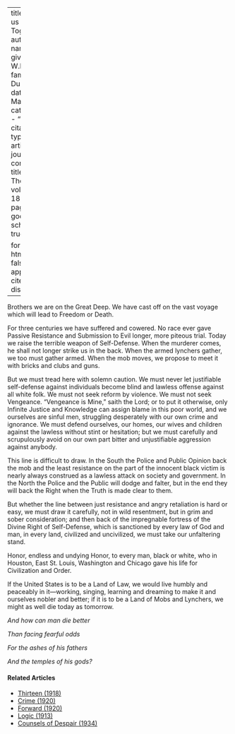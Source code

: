 
---
title: 'Let us Reason Together'
author:
  - name:
      given: W.E.B.
      family: Du Bois
date: Mar. 1919
categories: 
  - ""
citation: 
  type: article-journal
  container-title: The Crisis
  volume: 18
  issue: 5
  page: 231
google-scholar: true

format:
  html:
    toc: false
    appendix-cite-as: display
---


Brothers we are on the Great Deep. We have cast off on the vast voyage which will lead to Freedom or Death.

For three centuries we have suffered and cowered. No race ever gave Passive Resistance and Submission to Evil longer, more piteous trial. Today we raise the terrible weapon of Self-Defense. When the murderer comes, he shall not longer strike us in the back. When the armed lynchers gather, we too must gather armed. When the mob moves, we propose to meet it with bricks and clubs and guns.

But we must tread here with solemn caution. We must never let justifiable self-defense against individuals become blind and lawless offense against all white folk. We must not seek reform by violence. We must not seek Vengeance. "Vengeance is Mine," saith the Lord; or to put it otherwise, only Infinite Justice and Knowledge can assign blame in this poor world, and we ourselves are sinful men, struggling desperately with our own crime and ignorance. We must defend ourselves, our homes, our wives and children against the lawless without stint or hesitation; but we must carefully and scrupulously avoid on our own part bitter and unjustifiable aggression against anybody.

This line is difficult to draw. In the South the Police and Public Opinion back the mob and the least resistance on the part of the innocent black victim is nearly always construed as  a lawless attack on society and government. In the North the Police and the Public will dodge and falter, but in the end they will back the Right when the Truth is made clear to them.

But whether the line between just resistance and angry retaliation is hard or easy, we must draw it carefully, not in wild resentment, but in grim and sober consideration; and then back of the impregnable fortress of the Divine Right of Self-Defense, which is sanctioned by every law of God and man, in every land, civilized and uncivilized, we must take our unfaltering stand.

Honor, endless and undying Honor, to every man, black or white, who in Houston, East St. Louis, Washington and Chicago gave his life for Civilization and Order.

If the United States is to be a Land of Law, we would live humbly and peaceably in it---working, singing, learning and dreaming to make it and ourselves nobler and better; if it is to be a Land of Mobs and Lynchers, we might as well die today as tomorrow.

<div class="poem">
<p class="verse"><em>And how can man die better</em></p>
<p class="verse"><em>Than facing fearful odds</em></p>
<p class="verse"><em>For the ashes of his fathers</em></p>
<p class="verse"><em>And the temples of his gods?</em></p>
</div>

<!-- Similar articles start here -->
<div  class="clear-wrap"></div>

#### Related Articles

* [Thirteen (1918)](/Volumes/15/03/thirteen.html)
* [Crime (1920)](/Volumes/19/04/crime.html)
* [Forward (1920)](/Volumes/20/05/forward.html)
* [Logic (1913)](/Volumes/06/02/logic.html)
* [Counsels of Despair (1934)](/Volumes/41/06/counsels_of_despair.html)

<!-- Similar articles end here -->
